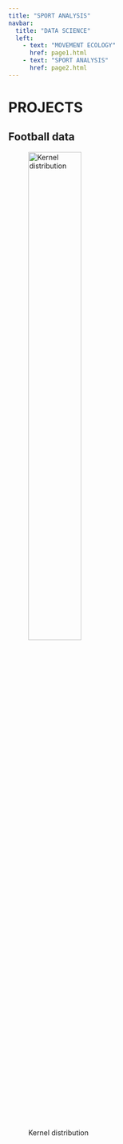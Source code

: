 ---
title: "SPORT ANALYSIS"
navbar:
  title: "DATA SCIENCE"
  left:
    - text: "MOVEMENT ECOLOGY"
      href: page1.html
    - text: "SPORT ANALYSIS"
      href: page2.html
---

# PROJECTS

## Football data

![Kernel distribution](./img/football_heat.png "Football heatmap"){ width=50% }
